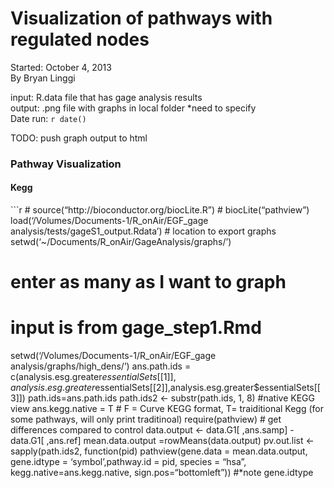 Visualization of pathways with regulated nodes
========================================================
Started: October 4, 2013     
By Bryan Linggi     

input: R.data file that has gage analysis results    
output: .png file with graphs in local folder *need to specify  
Date run: `r date() `

TODO: push graph output to html

### Pathway Visualization
#### Kegg

```r
 # source("http://bioconductor.org/biocLite.R")
 #   biocLite("pathview")
load('/Volumes/Documents-1/R_onAir/EGF_gage analysis/tests/gageS1_output.Rdata ')
# location to export graphs
setwd('~/Documents/R_onAir/GageAnalysis/graphs/')



# enter as many as I want to graph
# input is from gage_step1.Rmd
setwd('/Volumes/Documents-1/R_onAir/EGF_gage analysis/graphs/high_dens/')
ans.path.ids = c(analysis.esg.greater$essentialSets[[1]],analysis.esg.greater$essentialSets[[2]],analysis.esg.greater$essentialSets[[3]])
path.ids=ans.path.ids
path.ids2 <- substr(path.ids, 1, 8)
#native KEGG view
ans.kegg.native = T # F = Curve KEGG format, T= traiditional Kegg (for some pathways, will only print traditinoal)
require(pathview)
# get differences compared to control
data.output <- data.G1[ ,ans.samp] - data.G1[ ,ans.ref]
mean.data.output =rowMeans(data.output)
pv.out.list <- sapply(path.ids2,  function(pid) pathview(gene.data = mean.data.output, gene.idtype = 'symbol',pathway.id = pid, species = "hsa", kegg.native=ans.kegg.native, sign.pos="bottomleft")) #*note gene.idtype


